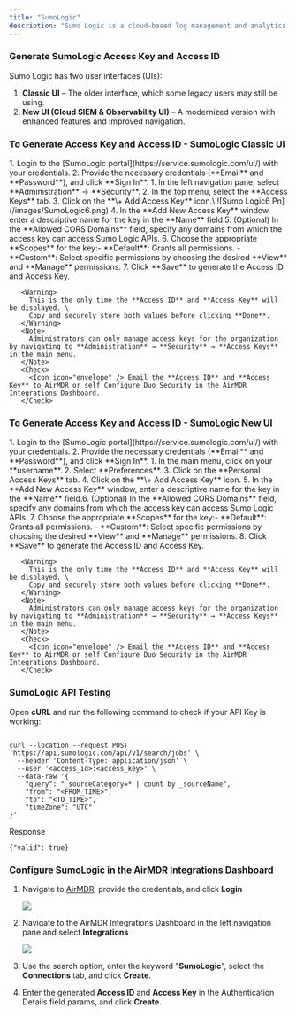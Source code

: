 ```yaml
---
title: "SumoLogic"
description: "Sumo Logic is a cloud-based log management and analytics platform used for monitoring, troubleshooting, and securing applications and infrastructure. It collects, analyzes, and visualizes machine data (logs, metrics, and traces) to help your organizations gain real-time insights into IT environments."
---
```


### Generate SumoLogic Access Key and Access ID

Sumo Logic has two user interfaces (UIs):

1. **Classic UI** – The older interface, which some legacy users may still be using.
2. **New UI (Cloud SIEM & Observability UI)** – A modernized version with enhanced features and improved navigation.

### To Generate Access Key and Access ID - SumoLogic Classic UI

<Steps>
  <Step title="Access SumoLogic Portal">
    1. Login to the [SumoLogic portal](https://service.sumologic.com/ui/) with your credentials.
    2. Provide the necessary credentials (**Email** and **Password**), and click **Sign In**.
  </Step>
  <Step title="Create a New Access Key and Access ID">
    1. In the left navigation pane, select **Administration** → **Security**.
    2. In the top menu, select the **Access Keys** tab.
    3. Click on the **\+ Add Access Key** icon.\
       ![Sumo Logic6 Pn](/images/SumoLogic6.png)
    4. In the **Add New Access Key** window, enter a descriptive name for the key in the **Name** field.​
    5. (Optional) In the **Allowed CORS Domains** field, specify any domains from which the access key can access Sumo Logic APIs.
    6. Choose the appropriate **Scopes** for the key:​
       - **Default**: Grants all permissions.
       - **Custom**: Select specific permissions by choosing the desired **View** and **Manage** permissions.
    7. Click **Save** to generate the Access ID and Access Key.

       <Warning>
         This is the only time the **Access ID** and **Access Key** will be displayed. \
         Copy and securely store both values before clicking **Done**.
       </Warning>
       <Note>
         Administrators can only manage access keys for the organization by navigating to **Administration** → **Security** → **Access Keys** in the main menu.
       </Note>
       <Check>
         <Icon icon="envelope" /> Email the **Access ID** and **Access Key** to AirMDR or self Configure Duo Security in the AirMDR Integrations Dashboard.
       </Check>
  </Step>
</Steps>

### To Generate Access Key and Access ID - SumoLogic New UI

<Steps>
  <Step title="Access SumoLogic Portal">
    1. Login to the [SumoLogic portal](https://service.sumologic.com/ui/) with your credentials.
    2. Provide the necessary credentials (**Email** and **Password**), and click **Sign In**.
  </Step>
  <Step title="Create a New Access Key and Access ID">
    1. In the main menu, click on your **username**.
    2. Select **Preferences**.
    3. Click on the **Personal Access Keys** tab.
    4. Click on the **\+ Add Access Key** icon.
    5. In the **Add New Access Key** window, enter a descriptive name for the key in the **Name** field.​
    6. (Optional) In the **Allowed CORS Domains** field, specify any domains from which the access key can access Sumo Logic APIs.
    7. Choose the appropriate **Scopes** for the key:​
       - **Default**: Grants all permissions.
       - **Custom**: Select specific permissions by choosing the desired **View** and **Manage** permissions.
    8. Click **Save** to generate the Access ID and Access Key.

       <Warning>
         This is the only time the **Access ID** and **Access Key** will be displayed. \
         Copy and securely store both values before clicking **Done**.
       </Warning>
       <Note>
         Administrators can only manage access keys for the organization by navigating to **Administration** → **Security** → **Access Keys** in the main menu.
       </Note>
       <Check>
         <Icon icon="envelope" /> Email the **Access ID** and **Access Key** to AirMDR or self Configure Duo Security in the AirMDR Integrations Dashboard.
       </Check>
  </Step>
</Steps>

### SumoLogic API Testing

Open **cURL** and run the following command to check if your API Key is working:

```

curl --location --request POST 'https://api.sumologic.com/api/v1/search/jobs' \
  --header 'Content-Type: application/json' \
  --user '<access_id>:<access_key>' \
  --data-raw '{
    "query": "_sourceCategory=* | count by _sourceName",
    "from": "<FROM_TIME>",
    "to": "<TO_TIME>",
    "timeZone": "UTC"
}'
```

Response

```
{"valid": true}
```

### Configure SumoLogic in the AirMDR Integrations Dashboard

1. Navigate to [AirMDR](https://app.airmdr.com/auth/login), provide the credentials, and click **Login**

   ![](/images/Datadog11.png)
2. Navigate to the AirMDR Integrations Dashboard in the left navigation pane and select **Integrations**

   ![](/images/Datadog9.png)
3. Use the search option, enter the keyword "**SumoLogic**", select the **Connections** tab, and click **Create**.
4. Enter the generated **Access ID** and **Access Key** in the Authentication Details field params, and click **Create.**